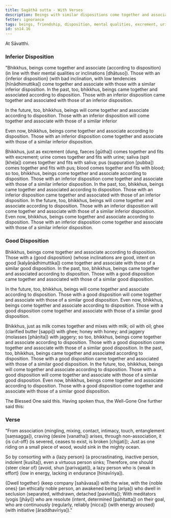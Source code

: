 ```yaml
---
title: Sagāthā sutta - With Verses
description: Beings with similar dispositions come together and associate. The inferior come together with the inferior, and the good with the good. The Buddha shares a verse on the importance of association.
fetter: ignorance
tags: beings, friendship, disposition, mental qualities, excrement, urine, saliva, pus, blood, milk, oil, ghee, honey, jaggery, inferior, good, verse, noble ones, yogis, energy, lazy, wise, ocean, association, energy aroused, craving, sn, sn12-21, sn14
id: sn14.16
---
```


At Sāvatthi.

### Inferior Disposition

"Bhikkhus, beings come together and associate \{according to disposition} (in line with their mental qualities or inclinations [dhātuso]). Those with an \{inferior disposition} (with bad inclination, with low tendencies [hīnādhimuttika]) come together and associate with those with a similar inferior disposition. In the past, too, bhikkhus, beings came together and associated according to disposition. Those with an inferior disposition came together and associated with those of an inferior disposition.

In the future, too, bhikkhus, beings will come together and associate according to disposition. Those with an inferior disposition will come together and associate with those of a similar inferior

Even now, bhikkhus, beings come together and associate according to disposition. Those with an inferior disposition come together and associate with those of a similar inferior disposition.

Bhikkhus, just as excrement (dung, faeces [gūtha]) comes together and fits with excrement; urine comes together and fits with urine; saliva (spit [kheḷa]) comes together and fits with saliva; pus (suppuration [pubba]) comes together and fits with pus; blood comes together and fits with blood; so too, bhikkhus, beings come together and associate according to disposition. Those with an inferior disposition come together and associate with those of a similar inferior disposition. In the past, too, bhikkhus, beings came together and associated according to disposition. Those with an inferior disposition came together and associated with those of an inferior disposition. In the future, too, bhikkhus, beings will come together and associate according to disposition. Those with an inferior disposition will come together and associate with those of a similar inferior disposition. Even now, bhikkhus, beings come together and associate according to disposition. Those with an inferior disposition come together and associate with those of a similar inferior disposition.

### Good Disposition

Bhikkhus, beings come together and associate according to disposition. Those with a \{good disposition} (whose inclinations are good, intent on good [kalyāṇādhimuttika]) come together and associate with those of a similar good disposition. In the past, too, bhikkhus, beings came together and associated according to disposition. Those with a good disposition came together and associated with those of a similar good disposition.

In the future, too, bhikkhus, beings will come together and associate according to disposition. Those with a good disposition will come together and associate with those of a similar good disposition. Even now, bhikkhus, beings come together and associate according to disposition. Those with a good disposition come together and associate with those of a similar good disposition.

Bhikkhus, just as milk comes together and mixes with milk; oil with oil; ghee (clarified butter [sappi]) with ghee; honey with honey; and jaggery (molasses [phāṇita]) with jaggery; so too, bhikkhus, beings come together and associate according to disposition. Those with a good disposition come together and associate with those of a similar good disposition. In the past, too, bhikkhus, beings came together and associated according to disposition. Those with a good disposition came together and associated with those of a similar good disposition. In the future, too, bhikkhus, beings will come together and associate according to disposition. Those with a good disposition will come together and associate with those of a similar good disposition. Even now, bhikkhus, beings come together and associate according to disposition. Those with a good disposition come together and associate with those of a similar good disposition.

The Blessed One said this. Having spoken thus, the Well-Gone One further said this:

### Verse

"From association (mingling, mixing, contact, intimacy, touch, entanglement [saṃsagga]), craving (desire [vanatha]) arises,
through non-association, it \{is cut-off} (is severed, ceases to exist, is broken [chijjati]);
Just as one riding on a small piece of wood,
would sink in the mighty ocean.

So by consorting with a \{lazy person} (a procrastinating, inactive person, indolent [kusīta]),
even a virtuous person sinks;
Therefore, one should \{steer clear of} (avoid, shun [parivajjati]),
a lazy person who is \{weak in effort} (low in energy, lacking in endurance [hīnavīriya]).

\{Dwell together} (keep company [sahāvasa]) with the wise,
with the \{noble ones} (an ethically noble person, an awakened being [ariya]) who dwell in seclusion (separated, withdrawn, detached [pavivitta]);
With meditators (yogis [jhāyi]) who are resolute (intent, determined [pahitatta]) on their goal,
who are continuously (regularly, reliably [nicca]) \{with energy aroused} (with initiative [āraddhavīriya])."